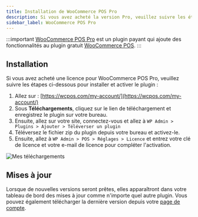 ```yaml
---
title: Installation de WooCommerce POS Pro
description: Si vous avez acheté la version Pro, veuillez suivre les étapes ci-dessous pour installer le plugin.
sidebar_label: WooCommerce POS Pro
---
```


:::important
[WooCommerce POS Pro](http://wcpos.com/pro) est un plugin payant qui ajoute des fonctionnalités au plugin gratuit [WooCommerce POS](http://wordpress.org/plugins/woocommerce-pos/).
:::

## Installation

Si vous avez acheté une licence pour WooCommerce POS Pro, veuillez suivre les étapes ci-dessous pour installer et activer le plugin :

1.  Allez sur : [https://wcpos.com/my-account/](https://wcpos.com/my-account/)
2.  Sous **Téléchargements**, cliquez sur le lien de téléchargement et enregistrez le plugin sur votre bureau.
3.  Ensuite, allez sur votre site, connectez-vous et allez à `WP Admin > Plugins > Ajouter > Téléverser un plugin`
4.  Téléversez le fichier zip du plugin depuis votre bureau et activez-le.
5.  Ensuite, allez à `WP Admin > POS > Réglages > Licence` et entrez votre clé de licence et votre e-mail de licence pour compléter l'activation.

![Mes téléchargements](https://wcpos.com/wp-content/uploads/2014/07/my-download.png "Vous pouvez télécharger WooCommerce POS Pro sur votre page de compte")

## Mises à jour

Lorsque de nouvelles versions seront prêtes, elles apparaîtront dans votre tableau de bord des mises à jour comme n'importe quel autre plugin. Vous pouvez également télécharger la dernière version depuis votre [page de compte](https://wcpos.com/my-account/).